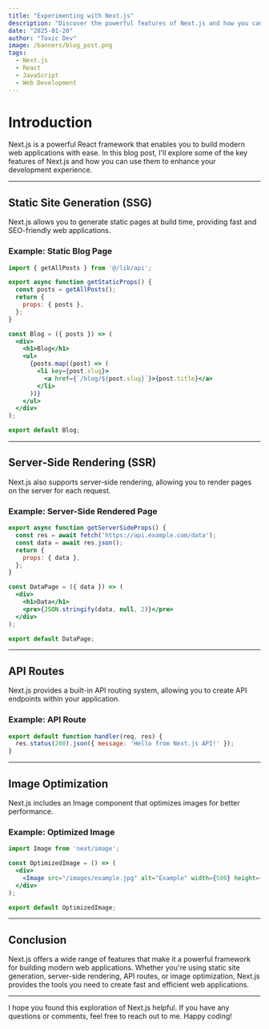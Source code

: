 ```yaml
---
title: "Experimenting with Next.js"
description: "Discover the powerful features of Next.js and how you can use them to build modern web applications."
date: "2025-01-20"
author: "Toxic Dev"
image: /banners/blog_post.png
tags: 
  - Next.js
  - React
  - JavaScript
  - Web Development
---
```


# Introduction

Next.js is a powerful React framework that enables you to build modern web applications with ease. In this blog post, I'll explore some of the key features of Next.js and how you can use them to enhance your development experience.

---

## Static Site Generation (SSG)

Next.js allows you to generate static pages at build time, providing fast and SEO-friendly web applications.

### Example: Static Blog Page

```jsx
import { getAllPosts } from '@/lib/api';

export async function getStaticProps() {
  const posts = getAllPosts();
  return {
    props: { posts },
  };
}

const Blog = ({ posts }) => (
  <div>
    <h1>Blog</h1>
    <ul>
      {posts.map((post) => (
        <li key={post.slug}>
          <a href={`/blog/${post.slug}`}>{post.title}</a>
        </li>
      ))}
    </ul>
  </div>
);

export default Blog;
```

---

## Server-Side Rendering (SSR)
Next.js also supports server-side rendering, allowing you to render pages on the server for each request.

### Example: Server-Side Rendered Page
```jsx
export async function getServerSideProps() {
  const res = await fetch('https://api.example.com/data');
  const data = await res.json();
  return {
    props: { data },
  };
}

const DataPage = ({ data }) => (
  <div>
    <h1>Data</h1>
    <pre>{JSON.stringify(data, null, 2)}</pre>
  </div>
);

export default DataPage;
```

---

## API Routes
Next.js provides a built-in API routing system, allowing you to create API endpoints within your application.

### Example: API Route
```jsx
export default function handler(req, res) {
  res.status(200).json({ message: 'Hello from Next.js API!' });
}
```

---

## Image Optimization
Next.js includes an Image component that optimizes images for better performance.

### Example: Optimized Image
```jsx
import Image from 'next/image';

const OptimizedImage = () => (
  <div>
    <Image src="/images/example.jpg" alt="Example" width={500} height={300} />
  </div>
);

export default OptimizedImage;
```

---

## Conclusion
Next.js offers a wide range of features that make it a powerful framework for building modern web applications. Whether you're using static site generation, server-side rendering, API routes, or image optimization, Next.js provides the tools you need to create fast and efficient web applications.

---

I hope you found this exploration of Next.js helpful. If you have any questions or comments, feel free to reach out to me. Happy coding!
